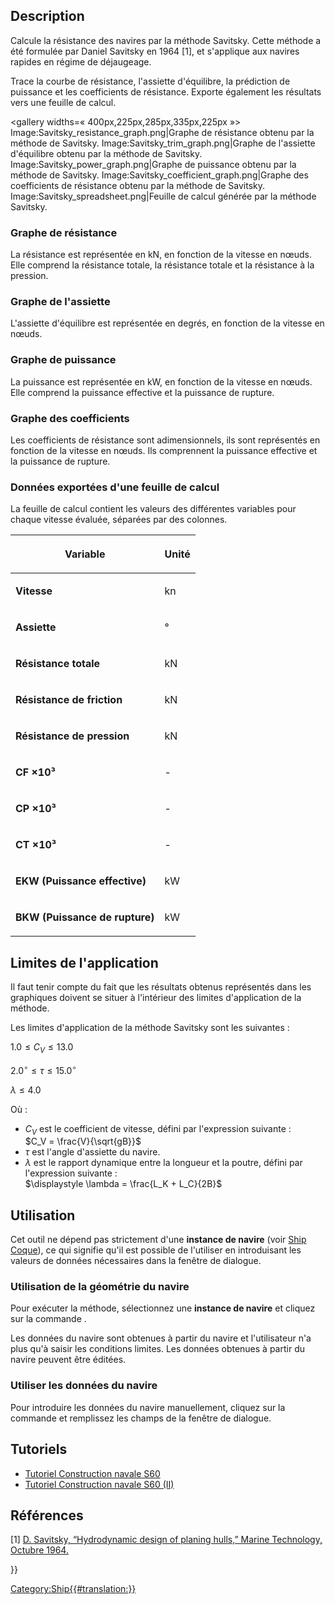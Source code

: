 <languages/>

{{Docnav/fr
|[[Ship_ResistanceHoltrop/fr|Résistance Holtrop]]
|
|[[Ship_Workbench/fr|Ship]]
|IconL=Ship_ResistanceHoltrop.svg
|IconR=
|IconC=Workbench_Ship.svg
}}

{{GuiCommand/fr
|Name=Ship ResistanceSavitsky
|Name/fr=Ship Résistance Savitsky
|MenuLocation=Resistance → Resistance Savitsky predicion
|Workbenches=[[Ship_Workbench/fr|Ship]]
|Shortcut=
|SeeAlso=
}}

<span id="Description"></span>
==Description==

Calcule la résistance des navires par la méthode Savitsky. Cette méthode a été formulée par Daniel Savitsky en 1964 [1], et s'applique aux navires rapides en régime de déjaugeage.

Trace la courbe de résistance, l'assiette d'équilibre, la prédiction de puissance et les coefficients de résistance. Exporte également les résultats vers une feuille de calcul.

<gallery widths=« 400px,225px,285px,335px,225px »>
Image:Savitsky_resistance_graph.png|Graphe de résistance obtenu par la méthode de Savitsky.
Image:Savitsky_trim_graph.png|Graphe de l'assiette d'équilibre obtenu par la méthode de Savitsky.
Image:Savitsky_power_graph.png|Graphe de puissance obtenu par la méthode de Savitsky.
Image:Savitsky_coefficient_graph.png|Graphe des coefficients de résistance obtenu par la méthode de Savitsky.
Image:Savitsky_spreadsheet.png|Feuille de calcul générée par la méthode Savitsky.
</gallery>

<span id="Resistance_graph"></span>
=== Graphe de résistance ===

La résistance est représentée en kN, en fonction de la vitesse en nœuds. Elle comprend la résistance totale, la résistance totale et la résistance à la pression.

<span id="Trim_graph"></span>
=== Graphe de l'assiette ===

L'assiette d'équilibre est représentée en degrés, en fonction de la vitesse en nœuds.

<span id="Power_graph"></span>
=== Graphe de puissance ===

La puissance est représentée en kW, en fonction de la vitesse en nœuds. Elle comprend la puissance effective et la puissance de rupture.

<span id="Coefficients_graph"></span>
=== Graphe des coefficients ===

Les coefficients de résistance sont adimensionnels, ils sont représentés en fonction de la vitesse en nœuds. Ils comprennent la puissance effective et la puissance de rupture.

<span id="Exported_Spreadsheet_Data"></span>
=== Données exportées d'une feuille de calcul ===

La feuille de calcul contient les valeurs des différentes variables pour chaque vitesse évaluée, séparées par des colonnes.

{| class="wikitable"
! Variable !! Unité
|-
| '''Vitesse''' || kn
|-
| '''Assiette''' || °
|-
| '''Résistance totale''' || kN
|-
| '''Résistance de friction''' || kN
|-
| '''Résistance de pression''' || kN
|-
| '''CF ×10³''' || -
|-
| '''CP ×10³''' || -
|-
| '''CT ×10³''' || -
|-
| '''EKW (Puissance effective)''' || kW
|-
| '''BKW (Puissance de rupture)''' || kW
|}

<span id="Application_limits"></span>
== Limites de l'application ==

Il faut tenir compte du fait que les résultats obtenus représentés dans les graphiques doivent se situer à l'intérieur des limites d'application de la méthode.

Les limites d'application de la méthode Savitsky sont les suivantes :

<math> 1.0 \leq C_V \leq 13.0 </math>

<math> 2.0^\circ \leq \tau \leq 15.0^\circ </math>

<math> \lambda \leq 4.0 </math>

Où :

* <math>C_V</math> est le coefficient de vitesse, défini par l'expression suivante :<br><math> C_V = \frac{V}{\sqrt{gB}} </math>
* <math>\tau</math> est l'angle d'assiette du navire.
* <math>\lambda</math> est le rapport dynamique entre la longueur et la poutre, défini par l'expression suivante :<br><math>\displaystyle \lambda = \frac{L_K + L_C}{2B}</math>

<span id="Usage"></span>
==Utilisation==

Cet outil ne dépend pas strictement d'une '''instance de navire''' (voir [[Ship_CreateShip|Ship Coque]]), ce qui signifie qu'il est possible de l'utiliser en introduisant les valeurs de données nécessaires dans la fenêtre de dialogue.

<span id="Using_ship_geometry"></span>
=== Utilisation de la géométrie du navire ===

Pour exécuter la méthode, sélectionnez une '''instance de navire''' et cliquez sur la commande {{MenuCommand|Resistance → [[Image:Ship_ResistanceSavitsky.svg|16px]] Resistance Savitsky prediction}}.

Les données du navire sont obtenues à partir du navire et l'utilisateur n'a plus qu'à saisir les conditions limites. Les données obtenues à partir du navire peuvent être éditées.

<span id="Using_ship_data"></span>
=== Utiliser les données du navire ===

Pour introduire les données du navire manuellement, cliquez sur la commande {{MenuCommand|Resistance → [[Image:Ship_ResistanceSavitsky.svg|16px]] Resistance Savitsky prediction}} et remplissez les champs de la fenêtre de dialogue.

<span id="Tutorials"></span>
== Tutoriels ==

* [[FreeCAD-Ship_s60_tutorial/fr|Tutoriel Construction navale S60]]
* [[FreeCAD-Ship_s60_tutorial_(II)/fr|Tutoriel Construction navale S60 (II)]]

<span id="References"></span>
== Références ==

[1] [https://www.boatdesign.net/attachments/hydrodynamic-design-of-planing-hulls-savitsky-1964-pdf.89527/ D. Savitsky, “Hydrodynamic design of planing hulls,” Marine Technology, Octubre 1964.]


{{Docnav/fr
|[[Ship_ResistanceHoltrop/fr|Résistance Holtrop]]
|
|[[Ship_Workbench/fr|Ship]]
|IconL=Ship_ResistanceHoltrop.svg
|IconR=
|IconC=Workbench_Ship.svg
}}

{{Userdocnavi{{#translation:}}}}
[[Category:Ship{{#translation:}}]]